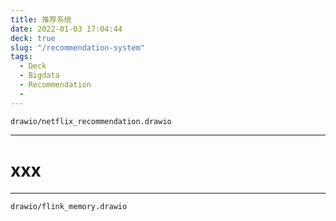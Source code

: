 ```yaml
---
title: 推荐系统
date: 2022-01-03 17:04:44
deck: true
slug: "/recommendation-system"
tags:
  - Deck
  - Bigdata
  - Recommendation
  - 
---
```


``` drawio
drawio/netflix_recommendation.drawio
```

---

# xxx

---

``` drawio:page=2
drawio/flink_memory.drawio
```